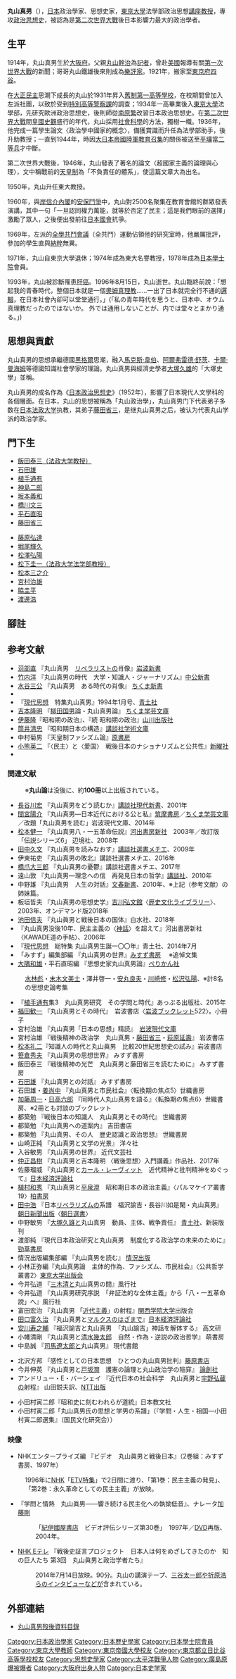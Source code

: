 {{Unreferenced|time=2021-11-19T02:26:05+00:00}}
{{Infobox Scientist
| name = 丸山眞男
| image = <!--画像ファイル-->
| caption = <!--画像の説明-->
| birth_date = {{birth date|1914|3|22}}
| birth_place = {{JPN}}[[大阪府|大阪府]][[東成郡|東成郡]]天王寺村（現[[大阪市|大阪市]][[阿倍野區|阿倍野區]]）
| death_date = {{death date and age|1996|8|15|1914|3|22}}
| death_place = {{JPN}}[[東京都|東京都]]
| residence = 
| nationality = {{JPN}}
| field = 日本思想史、哲学
| work_institution = [[日本學士院|日本學士院]]<br>[[東京大學|東京大學]]
| alma_mater = [[东京大学|東京帝國大學]]
| known_for = [[福澤諭吉|福澤諭吉]]論<br>日本政治思想史<br>近代儒學研究
| prizes = 第4屆{{Link-ja|大佛次郎賞|大佛次郎賞}}（1977年）
| religion = 
| footnotes = 
}}
{{Japanese|japanese=丸山 眞男<br>丸山 真男<ref>其戶籍名為「{{lang|ja|丸山 眞男}}」，但媒體一般將其名字中的「{{lang|ja|眞}}」字寫作[[當用漢字|新字體]]「{{lang|ja|真}}」。</ref>|kana=まるやま まさお|romaji=Maruyama Masao}}
'''丸山真男'''（{{bd|1914年|3月22日|1996年|8月15日|catIdx=M}}），[[日本|日本]]政治學家、思想史家，[[东京大学|東京大學]]法學部政治思想[[講座教授|講座教授]]，專攻[[政治思想史|政治思想史]]，被認為是[[第二次世界大戰|第二次世界大戰]]後日本影響力最大的政治學者。

==生平==
1914年，丸山真男生於[[大阪府|大阪府]]。父親[[丸山幹治|丸山幹治]]為[[記者|記者]]，曾赴[[美國|美國]]報導有關[[第一次世界大戰|第一次世界大戰]]的新聞；哥哥丸山鐵雄後來則成為[[樂評家|樂評家]]。1921年，搬家至[[東京府|東京府]][[四谷|四谷]]。

在[[大正民主|大正民主]]思潮下成長的丸山於1931年昇入[[舊制第一高等學校|舊制第一高等學校]]，在校期間曾加入左派社團，以致於受到[[特別高等警察課|特別高等警察課]]的調查；1934年一高畢業後入[[東京大學|東京大學]]法學部，先研究歐洲政治思想史，後則師從[[南原繁|南原繁]]改習日本政治思想史。在[[第二次世界大戰|第二次世界大戰]]間[[皇國史觀|皇國史觀]]盛行的年代，丸山採用[[社會科學|社會科學]]的方法，獨樹一幟。1936年，他完成一篇學生論文〈政治學中國家的概念〉，備獲賞識而升任為法學部助手，後升助教授；一直到1944年，時因[[大日本帝國陸軍|大日本帝國陸軍]][[教育召集|教育召集]]的關係被送至[[平壤|平壤]]當[[二等兵|二等兵]]才中斷。

第二次世界大戰後，1946年，丸山發表了著名的論文〈超國家主義的論理與心理〉，文中稱戰前的[[天皇制|天皇制]]為「不負責任的體系」，使這篇文章大為出名。

1950年，丸山升任東大教授。

1960年，與[[第2次岸內閣_(改造)|岸信介內閣]]的[[安保斗争|安保鬥爭]]中，丸山對2500名聚集在教育會館的群眾發表演講，其中一句「一旦認同權力萬能，就等於否定了民主；這是我們眼前的選擇」激勵了眾人，之後便出發前往[[日本國會|日本國會]]抗爭。

1969年，左派的[[全学共闘会議|全學共鬥會議]]（全共鬥）運動佔領他的研究室時，他嚴厲批評，參加的學生直與[[納粹|納粹]]無異。

1971年，丸山自東京大學退休；1974年成為東大名譽教授，1978年成為[[日本學士院|日本學士院]]會員。

1993年，丸山被診斷罹患[[肝癌|肝癌]]。1996年8月15日，丸山逝世。丸山臨終前說：「想起我的青春時代，整個日本就是一個[[奧姆真理教|奧姆真理教]]……一出了日本就完全行不通的[[邏輯|邏輯]]，在日本社會內卻可以堂堂通行。」(「私の青年時代を思うと、日本中、オウム真理教だったのではないか。 外では通用しないことが、内では堂々とまかり通る。」)

==思想與貢獻==
丸山真男的思想承繼德國[[黑格爾|黑格爾]]思潮，融入[[馬克斯·韋伯|馬克斯·韋伯]]、[[阿爾弗雷德·舒茨|阿爾弗雷德·舒茨]]、[[卡爾·曼海姆|卡爾·曼海姆]]等德國知識社會學家的理論。丸山真男與經濟史學者[[大塚久雄|大塚久雄]]的「大塚史學」並稱。

丸山真男的成名作為《[[日本政治思想史|日本政治思想史]]》（1952年），影響了日本現代人文學科的各個層面。在日本，丸山的思想被稱為「丸山政治學」，丸山真男门下代表弟子多数在[[日本法政大学|日本法政大学]]执教，其弟子[[藤田省三|藤田省三]]，是继丸山真男之后，被认为代表丸山学派的政治学家。

== 門下生 ==
{{col-begin}}
{{col-2}}
*[[飯田泰三（法政大学教授）|飯田泰三（法政大学教授）]] 
*[[石田雄|石田雄]]
*[[植手通有|植手通有]]
*[[神島二郎|神島二郎]]
*[[坂本義和|坂本義和]]
*[[橋川文三|橋川文三]]
*[[平石直昭|平石直昭]]
*[[藤田省三_(思想史家)|藤田省三]] 
{{col-2}}
*[[藤原弘達|藤原弘達]]
*[[堀尾輝久|堀尾輝久]]
*[[松澤弘陽|松澤弘陽]]
*[[松下圭一（法政大学法学部教授）|松下圭一（法政大学法学部教授）]] 
*[[松本三之介|松本三之介]]
*[[宮村治雄|宮村治雄]]
*[[脇圭平|脇圭平]]
*[[渡邊浩_(政治學家)|渡邊浩]] 
{{col-end}}

==腳註==
{{reflist}}
== 参考文献 ==
* [[苅部直|苅部直]] 『丸山真男　[[リベラリスト|リベラリスト]]の肖像』[[岩波新書|岩波新書]]
* [[竹内洋|竹内洋]] 『丸山真男の時代　大学・知識人・ジャーナリズム』[[中公新書|中公新書]]　
*[[水谷三公|水谷三公]] 『丸山真男　ある時代の肖像』 [[ちくま新書|ちくま新書]]  
*{{Cite book|和書|title=丸山眞男 音楽の対話|date=1999年1月20日|publisher=[[文藝春秋|文藝春秋]]|author=中野雄|ref={{SfnRef|中野|1999}}}}
*『[[現代思想|現代思想]]　特集丸山真男』1994年1月号、[[青土社|青土社]]
* [[吉本隆明|吉本隆明]] 『[[柳田國男|柳田国男]]論・丸山真男論』 [[ちくま学芸文庫|ちくま学芸文庫]]
* [[伊藤隆_(歴史学者)|伊藤隆]]『昭和期の政治』、『続 昭和期の政治』[[山川出版社|山川出版社]]
* [[筒井清忠|筒井清忠]] 『昭和期日本の構造』[[講談社学術文庫|講談社学術文庫]]
* 中村菊男 『天皇制ファシズム論』[[原書房|原書房]]
*[[小熊英二|小熊英二]] 『〈民主〉と〈愛国〉　戦後日本のナショナリズムと公共性』[[新曜社|新曜社]]　
*{{Cite book|和書|last=竹内|first=洋|authorlink=竹内洋|title=メディアと知識人－清水幾太郎の覇権と忘却|date=2012|publisher=[[中央公論新社|中央公論新社]]|isbn=978-4120044052|ref=harv}}

=== 関連文献 ===
:※'''丸山論'''は没後に、約'''100冊'''以上出版されている。
*[[長谷川宏|長谷川宏]] 『丸山真男をどう読むか』[[講談社現代新書|講談社現代新書]]、2001年
*[[間宮陽介|間宮陽介]] 『丸山真男―日本近代における公と私』[[筑摩書房|筑摩書房]]／[[ちくま学芸文庫|ちくま学芸文庫]]／改題「丸山真男を読む」岩波現代文庫、2014年
*[[松本健一|松本健一]] 『丸山真男八・一五革命伝説』[[河出書房新社|河出書房新社]]　2003年／改訂版「伝説シリーズ6」 辺境社、2008年
*[[田中久文|田中久文]] 『丸山真男を読みなおす』[[講談社選書メチエ|講談社選書メチエ]]、2009年　
*伊東祐吏 『丸山真男の敗北』講談社選書メチエ、2016年
*[[橋爪大三郎|橋爪大三郎]] 『丸山真男の憂鬱』講談社選書メチエ、2017年　
*遠山敦 『丸山真男―理念への信　再発見日本の哲学』[[講談社|講談社]]、2010年
*中野雄 『丸山真男　人生の対話』[[文春新書|文春新書]]、2010年、※上記（参考文献）の姉妹篇。
*板垣哲夫 『丸山真男の思想史学』[[吉川弘文館|吉川弘文館]]〈[[歴史文化ライブラリー|歴史文化ライブラリー]]〉、2003年、オンデマンド版2018年
*[[池田信夫|池田信夫]] 『丸山眞男と戦後日本の国体』白水社、2018年
*『丸山真男没後10年、民主主義の〈[[神話|神話]]〉を超えて』河出書房新社〈KAWADE道の手帖〉、2006年
*『[[現代思想_(雑誌)|現代思想]]　総特集 丸山真男生誕一〇〇年』青土社、2014年7月
*「みすず」編集部編 『丸山真男の世界』[[みすず書房|みすず書房]] 　※追悼文集
*[[大隅和雄|大隅和雄]]・平石直昭編 『思想史家丸山真男論』[[ぺりかん社|ぺりかん社]]
:[[水林彪|水林彪]]・[[末木文美士|末木文美士]]・澤井啓一・[[安丸良夫|安丸良夫]]・[[川崎修|川崎修]]・[[松沢弘陽|松沢弘陽]]、※計8名の思想史論考集
*『[[植手通有|植手通有]]集3　丸山真男研究　その学問と時代』あっぷる出版社、2015年
*[[福田歓一|福田歓一]] 『丸山真男とその時代』　岩波書店〈[[岩波ブックレット|岩波ブックレット]]522〉。小冊子 
*宮村治雄 『丸山真男「日本の思想」精読』　[[岩波現代文庫|岩波現代文庫]]
*宮村治雄 『戦後精神の政治学　丸山真男・[[藤田省三_(思想史家)|藤田省三]]・[[萩原延壽|萩原延壽]]』 岩波書店
*[[松本礼二|松本礼二]]『知識人の時代と丸山眞男　比較20世紀思想史の試み』岩波書店
*[[笹倉秀夫|笹倉秀夫]] 『丸山真男の思想世界』 みすず書房
*飯田泰三 『戦後精神の光芒　丸山真男と藤田省三を読むために』 みすず書房  
*[[石田雄|石田雄]] 『丸山真男との対話』 みすず書房
*石田雄・[[姜尚中|姜尚中]] 『丸山真男と市民社会』〈転換期の焦点5〉世織書房　
*[[加藤周一|加藤周一]]・[[日高六郎|日高六郎]] 『同時代人丸山真男を語る』〈転換期の焦点6〉世織書房、※2冊とも対談のブックレット 
*都築勉 『戦後日本の知識人　丸山真男とその時代』 世織書房 
*都築勉 『丸山真男への道案内』 吉田書店
*都築勉 『丸山真男、その人　歴史認識と政治思想』 世織書房
*山崎正純 『丸山真男と文学の光景』 洋々社
*入谷敏男 『丸山真男の世界』 近代文芸社
*[[仲正昌樹|仲正昌樹]] 『丸山真男と吉本隆明 〈戦後思想〉入門講義』作品社、2017年       
*佐藤瑠威 『丸山真男と[[カール・レーヴィット|カール・レーヴィット]]　近代精神と批判精神をめぐって』[[日本経済評論社|日本経済評論社]]
*[[植村和秀|植村和秀]] 『丸山真男と[[平泉澄|平泉澄]]　昭和期日本の政治主義』〈パルマケイア叢書19〉[[柏書房|柏書房]] 
*[[田中浩_(政治学者)|田中浩]] 『日本[[自由主義|リベラリズム]]の系譜　福沢諭吉・長谷川如是閑・丸山真男』 [[朝日新聞出版|朝日新聞出版]]〈[[朝日選書|朝日選書]]〉
*中野敏男 『[[大塚久雄|大塚久雄]]と丸山真男　動員、主体、戦争責任』 [[青土社|青土社]]、新装版刊
*渡部純 『現代日本政治研究と丸山真男　制度化する政治学の未来のために』　[[勁草書房|勁草書房]]  
*情況出版編集部編 『丸山真男を読む』 [[情況出版|情況出版]]
*小林正弥編『丸山真男論　主体的作為、ファシズム、市民社会』〈公共哲学叢書2〉[[東京大学出版会|東京大学出版会]]
*今井弘道 『[[三木清|三木清]]と丸山真男の間』風行社
*今井弘道 『丸山真男研究序説　「弁証法的な全体主義」から「八・一五革命説」へ』風行社     
*富田宏治 『丸山真男 「[[近代主義|近代主義]]」の射程』[[関西学院大学|関西学院大学]]出版会 
*[[田口富久治|田口富久治]] 『丸山真男と[[カール・マルクス|マルクス]]のはざまで』[[日本経済評論社|日本経済評論社]]   　  
*[[安川寿之輔|安川寿之輔]] 『福沢諭吉と丸山真男　「丸山諭吉」神話を解体する』 高文研  
*小幡清剛 『丸山真男と[[清水幾太郎|清水幾太郎]]　自然・作為・逆説の政治哲学』 萌書房
*中島誠 『[[司馬遼太郎|司馬遼太郎]]と丸山真男』 現代書館
<!--*中島誠 『丸山真男と日本の宗教』 第三文明社  
刊行が古く品切 *中島誠  『丸山真男論　屹立する自由人の精神』 第三文明社-->  
*北沢方邦 『感性としての日本思想　ひとつの丸山真男批判』[[藤原書店|藤原書店]]  
*今井伸英 『丸山真男と[[戸坂潤|戸坂潤]]　護憲の論理と丸山政治学の陥穽』 [[論創社|論創社]]
*アンドリュー・E・バーシェイ 『近代日本の社会科学　丸山真男と[[宇野弘蔵|宇野弘蔵]]の射程』 山田鋭夫訳、[[NTT出版|NTT出版]]　　
<!-- :※姉妹書で宮本盛太郎監訳『[[南原繁|南原繁]]と[[長谷川如是閑|長谷川如是閑]]　国家と知識人・丸山真男の二人の師』　MINERVA日本史ライブラリー2・[[ミネルヴァ書房|ミネルヴァ書房]]-->
*小田村寅二郎『昭和史に刻むわれらが道統』日本教文社　
*小田村寅二郎「丸山真男氏の思想と学男の系譜」（『学問・人生・祖国―小田村寅二郎選集』（国民文化研究会））

=== 映像 ===
* NHKエンタープライズ編 『ビデオ　丸山眞男と戦後日本』（2巻組：みすず書房、1997年）
: 1996年に[[日本放送協会|NHK]]「[[ETV特集|ETV特集]]」で2日間に渡り、「第1巻：民主主義の発見」、「第2巻：永久革命としての民主主義」が放映。
*『学問と情熱　丸山眞男――響き続ける民主化への執拗低音』、ナレータ[[加藤剛|加藤剛]]
*:「[[紀伊國屋書店|紀伊國屋書店]]　ビデオ評伝シリーズ第30巻」　1997年／[[DVD|DVD]]再版、2004年。
* [[NHK教育テレビジョン|NHK Eテレ]] 『戦後史証言プロジェクト　日本人は何をめざしてきたのか　知の巨人たち 第3回　丸山眞男と政治学者たち』
*: 2014年7月14日放映。90分。丸山の講演テープ、[[三谷太一郎|三谷太一郎]]や[[折原浩|折原浩]]らのインタビューなどが含まれている。

==外部連結==
*[http://www.ne.jp/asahi/coffee/house/MARUYAMA/index.html 丸山真男歿後資料目錄]{{Wayback|url=http://www.ne.jp/asahi/coffee/house/MARUYAMA/index.html |date=20160305193011 }}

{{Authority control}}
{{DEFAULTSORT:Maruyama,Masao}}
[[Category:日本政治學家|Category:日本政治學家]]
[[Category:日本歷史學家|Category:日本歷史學家]]
[[Category:日本學士院會員|Category:日本學士院會員]]
[[Category:東京大學教師|Category:東京大學教師]]
[[Category:東京帝國大學校友|Category:東京帝國大學校友]]
[[Category:東京都立日比谷高等學校校友|Category:東京都立日比谷高等學校校友]]
[[Category:思想史學家|Category:思想史學家]]
[[Category:太平洋戰爭人物|Category:太平洋戰爭人物]]
[[Category:廣島原爆被爆者|Category:廣島原爆被爆者]]
[[Category:大阪府出身人物|Category:大阪府出身人物]]
[[Category:日本史学家|Category:日本史学家]]